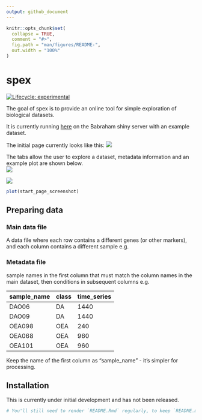 ---
output: github_document
---

<!-- README.md is generated from README.Rmd. Please edit that file -->

```{r, include = FALSE}
knitr::opts_chunk$set(
  collapse = TRUE,
  comment = "#>",
  fig.path = "man/figures/README-",
  out.width = "100%"
)
```

# spex

<!-- badges: start -->
[![Lifecycle: experimental](https://img.shields.io/badge/lifecycle-experimental-orange.svg)](https://www.tidyverse.org/lifecycle/#experimental)
<!-- badges: end -->

The goal of spex is to provide an online tool for simple exploration of biological 
datasets.

It is currently running [here](https://www.bioinformatics.babraham.ac.uk/shiny/spex/spex/) on the Babraham shiny server with an example dataset.  

The initial page currently looks like this:
![](man/figures/README-start_page_screenshot.png)
   
The tabs allow the user to explore a dataset, metadata information and an example plot are shown below.  
![](man/figures/README-metadata_screenshot.png)
   
![](man/figures/README-density_screenshot.png)
   
   
```{r first_page, echo = FALSE, eval = FALSE}
plot(start_page_screenshot)
```

## Preparing data 

### Main data file  

A data file where each row contains a different genes (or other markers), and each column
contains a different sample e.g.

### Metadata file
sample names in the first column that must match the column names in the main dataset,
then conditions in subsequent columns e.g.

| sample_name | class  | time_series |
|-------------|--------|-------------|
| DAO06 | DA | 1440 |
| DAO09 | DA | 1440 |
| OEA098 | OEA | 240 |
| OEA068 | OEA | 960 |
| OEA101 | OEA | 960 |

Keep the name of the first column as "sample_name" - it's simpler for processing.


## Installation

This is currently under initial development and has not been released.

```{r, eval = FALSE, echo = FALSE}
# You'll still need to render `README.Rmd` regularly, to keep `README.md` up-to-date. `devtools::build_readme()` is handy for this. You could also use GitHub Actions to re-render `README.Rmd` every time you push. An example workflow can be found here: <https://github.com/r-lib/actions/tree/master/examples>.
```
